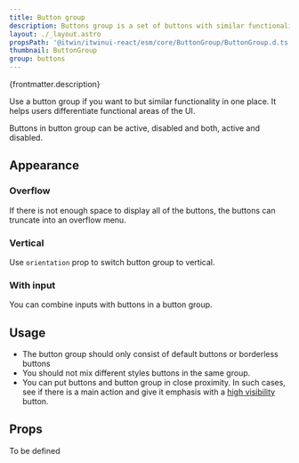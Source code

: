 ```yaml
---
title: Button group
description: Buttons group is a set of buttons with similar functionality.
layout: ./_layout.astro
propsPath: '@itwin/itwinui-react/esm/core/ButtonGroup/ButtonGroup.d.ts'
thumbnail: ButtonGroup
group: buttons
---
```



<p>{frontmatter.description}</p>

<LiveExample src='ButtonGroup.main.tsx'>
  <AllExamples.ButtonGroupMainExample client:load />
</LiveExample>

Use a button group if you want to but similar functionality in one place. It helps users differentiate functional areas of the UI.

Buttons in button group can be active, disabled and both, active and disabled.

## Appearance

### Overflow

If there is not enough space to display all of the buttons, the buttons can truncate into an overflow menu.

<LiveExample src='ButtonGroup.overflow.tsx'>
  <AllExamples.ButtonGroupOverflowExample client:load />
</LiveExample>

### Vertical

Use <code>orientation</code> prop to switch button group to vertical.

<LiveExample src='ButtonGroup.vertical.tsx'>
  <AllExamples.ButtonGroupVerticalExample client:load />
</LiveExample>

### With input

You can combine inputs with buttons in a button group.

<LiveExample src='ButtonGroup.input.tsx'>
  <AllExamples.ButtonGroupInputExample client:load />
</LiveExample>

## Usage

- The button group should only consist of default buttons or borderless buttons
- You should not mix different styles buttons in the same group.
- You can put buttons and button group in close proximity. In such cases, see if there is a main action and give it emphasis with a [high visibility](button#high-visibility) button.

<LiveExample src='ButtonGroup.usage.tsx'>
  <AllExamples.ButtonGroupUsageExample client:load />
</LiveExample>

## Props

To be defined
